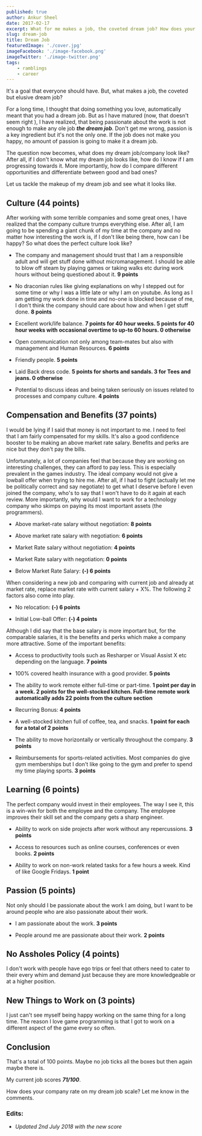```yaml
---
published: true
author: Ankur Sheel
date: 2017-02-17
excerpt: What for me makes a job, the coveted dream job? How does your company rate on my dream job scale?
slug: dream-job
title: Dream Job
featuredImage: './cover.jpg'
imageFacebook: './image-facebook.png'
imageTwitter: './image-twitter.png'
tags:
    - ramblings
    - career
---
```



It's a goal that everyone should have. But, what makes a job, the coveted but elusive dream job?

For a long time, I thought that doing something you love, automatically meant that you had a dream job. But as I have
matured (now, that doesn't seem right ), I have realized, that being passionate about the work is not enough to make any
ole job **_the dream job_**. Don't get me wrong, passion is a key ingredient but it's not the only one. If the job does
not make you happy, no amount of passion is going to make it a dream job.

The question now becomes, what does my dream job/company look like? After all, if I don't know what my dream job looks
like, how do I know if I am progressing towards it. More importantly, how do I compare different opportunities and
differentiate between good and bad ones?

Let us tackle the makeup of my dream job and see what it looks like.

## Culture (44 points)

After working with some terrible companies and some great ones, I have realized that the company culture trumps
everything else. After all, I am going to be spending a giant chunk of my time at the company and no matter how
interesting the work is, if I don't like being there, how can I be happy? So what does the perfect culture look like?

-   The company and management should trust that I am a responsible adult and will get stuff done without
    micromanagement. I should be able to blow off steam by playing games or taking walks etc during work hours without
    being questioned about it. **9 points**

-   No draconian rules like giving explanations on why I stepped out for some time or why I was a little late or why I
    am on youtube. As long as I am getting my work done in time and no-one is blocked because of me, I don't think the
    company should care about how and when I get stuff done. **8 points**

-   Excellent work/life balance. **7 points for 40 hour weeks. 5 points for 40 hour weeks with occasional overtime to
    up-to 60 hours. 0 otherwise**

-   Open communication not only among team-mates but also with management and Human Resources. **6 points**

-   Friendly people. **5 points**

-   Laid Back dress code. **5 points for shorts and sandals. 3 for Tees and jeans. 0 otherwise**

-   Potential to discuss ideas and being taken seriously on issues related to processes and company culture. **4
    points**

<Quote quote="Culture trumps everything else, every single time" />

## Compensation and Benefits (37 points)

I would be lying if I said that money is not important to me. I need to feel that I am fairly compensated for my skills.
It's also a good confidence booster to be making an above market rate salary. Benefits and perks are nice but they don't
pay the bills.

Unfortunately, a lot of companies feel that because they are working on interesting challenges, they can afford to pay
less. This is especially prevalent in the games industry. The ideal company would not give a lowball offer when trying
to hire me. After all, if I had to fight (actually let me be politically correct and say negotiate) to get what I
deserve before I even joined the company, who's to say that I won't have to do it again at each review. More
importantly, why would I want to work for a technology company who skimps on paying its most important assets (the
programmers).

-   Above market-rate salary without negotiation: **8 points**

-   Above market rate salary with negotiation: **6 points**

-   Market Rate salary without negotiation: **4 points**

-   Market Rate salary with negotiation: **0 points**

-   Below Market Rate Salary: **(-) 6 points**

When considering a new job and comparing with current job and already at market rate, replace market rate with current
salary + X%. The following 2 factors also come into play.

-   No relocation: **(-) 6 points**

-   Initial Low-ball Offer: **(-) 4 points**

Although I did say that the base salary is more important but, for the comparable salaries, it is the benefits and perks
which make a company more attractive. Some of the important benefits:

-   Access to productivity tools such as Resharper or Visual Assist X etc depending on the language. **7 points**

-   100% covered health insurance with a good provider. **5 points**

-   The ability to work remote either full-time or part-time. **1 point per day in a week. 2 points for the well-stocked
    kitchen. Full-time remote work automatically adds 22 points from the culture section**

-   Recurring Bonus: **4 points**

-   A well-stocked kitchen full of coffee, tea, and snacks. **1 point for each for a total of 2 points**

-   The ability to move horizontally or vertically throughout the company. **3 points**

-   Reimbursements for sports-related activities. Most companies do give gym memberships but I don't like going to the
    gym and prefer to spend my time playing sports. **3 points**

## Learning (6 points)

The perfect company would invest in their employees. The way I see it, this is a win-win for both the employee and the
company. The employee improves their skill set and the company gets a sharp engineer.

-   Ability to work on side projects after work without any repercussions. **3 points**

-   Access to resources such as online courses, conferences or even books. **2 points**

-   Ability to work on non-work related tasks for a few hours a week. Kind of like Google Fridays. **1 point**

## Passion (5 points)

Not only should I be passionate about the work I am doing, but I want to be around people who are also passionate about
their work.

-   I am passionate about the work. **3 points**

-   People around me are passionate about their work. **2 points**

## No Assholes Policy (4 points)

I don't work with people have ego trips or feel that others need to cater to their every whim and demand just because
they are more knowledgeable or at a higher position.

## New Things to Work on (3 points)

I just can't see myself being happy working on the same thing for a long time. The reason I love game programming is
that I got to work on a different aspect of the game every so often.

## Conclusion

That's a total of 100 points. Maybe no job ticks all the boxes but then again maybe there is.

My current job scores **_71/100_**.

How does your company rate on my dream job scale? Let me know in the comments.

### Edits:

-   _Updated 2nd July 2018 with the new score_
